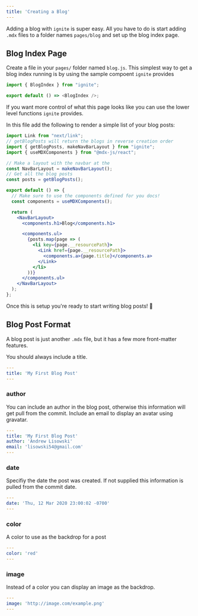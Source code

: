 ```yaml
---
title: 'Creating a Blog'
---
```


Adding a blog with `ignite` is super easy.
All you have to do is start adding `.mdx` files to a folder names `pages/blog` and set up the blog index page.

## Blog Index Page

Create a file in your `pages/` folder named `blog.js`.
This simplest way to get a blog index running is by using the sample compoent `ignite` provides

```js
import { BlogIndex } from "ignite";

export default () => <BlogIndex />;
```

If you want more control of what this page looks like you can use the lower level functions `ignite` provides.

In this file add the following to render a simple list of your blog posts:

```jsx
import Link from "next/link";
// getBlogPosts will return the blogs in reverse creation order
import { getBlogPosts, makeNavBarLayout } from "ignite";
import { useMDXComponents } from "@mdx-js/react";

// Make a layout with the navbar at the
const NavBarLayout = makeNavBarLayout();
// Get all the blog posts
const posts = getBlogPosts();

export default () => {
  // Make sure to use the components defined for you docs!
  const components = useMDXComponents();

  return (
    <NavBarLayout>
      <components.h1>Blog</components.h1>

      <components.ul>
        {posts.map(page => (
          <li key={page.__resourcePath}>
            <Link href={page.__resourcePath}>
              <components.a>{page.title}</components.a>
            </Link>
          </li>
        ))}
      </components.ul>
    </NavBarLayout>
  );
};
```

Once this is setup you're ready to start writing blog posts! :tada:

## Blog Post Format

A blog post is just another `.mdx` file, but it has a few more front-matter features.

You should always include a title.

```yaml
---
title: 'My First Blog Post'
---
```

### author

You can include an author in the blog post, otherwise this information will get pull from the commit.
Include an email to display an avatar using gravatar.

```yaml
---
title: 'My First Blog Post'
author: 'Andrew Lisowski'
email: 'lisowski54@gmail.com'
---
```

### date

Specifiy the date the post was created.
If not supplied this information is pulled from the commit date.

```yaml
---
date: 'Thu, 12 Mar 2020 23:00:02 -0700'
---
```

### color

A color to use as the backdrop for a post

```yaml
---
color: 'red'
---
```

### image

Instead of a color you can display an image as the backdrop.

```yaml
---
image: 'http://image.com/example.png'
---
```
